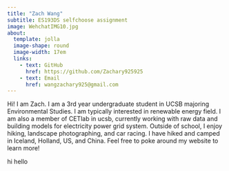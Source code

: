 ```yaml
---
title: "Zach Wang"
subtitle: ES193DS selfchoose assignment
image: WehchatIMG10.jpg
about: 
  template: jolla
  image-shape: round
  image-width: 17em
  links:
    - text: GitHub
      href: https://github.com/Zachary925925
    - text: Email
      href: wangzachary925@gmail.com
---
```


Hi! I am Zach. I am a 3rd year undergraduate student in UCSB majoring Environmental Studies. I am typically interested in renewable energy field. I am also a member of CETlab in ucsb, currently working with raw data and building models for electricity power grid system. Outside of school, I enjoy hiking, landscape photographing, and car racing. I have hiked and camped in Iceland, Holland, US, and China. Feel free to poke around my website to learn more!

hi hello
